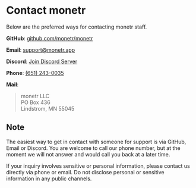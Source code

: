 
# Contact monetr

Below are the preferred ways for contacting monetr staff.

**GitHub**: [github.com/monetr/monetr](https://github.com/monetr/monetr)

**Email**: [support@monetr.app](mailto:support@monetr.app)

**Discord**: [Join Discord Server](https://discord.gg/68wTCXrhuq)

**Phone**: [(651) 243-0035](tel:6512430035)

**Mail**:
> monetr LLC<br />
> PO Box 436<br />
> Lindstrom, MN 55045

## Note

The easiest way to get in contact with someone for support is via GitHub, Email or Discord. You are welcome to call
our phone number, but at the moment we will not answer and would call you back at a later time.

If your inquiry involves sensitive or personal information, please contact us directly via phone or email. Do not
disclose personal or sensitive information in any public channels.
